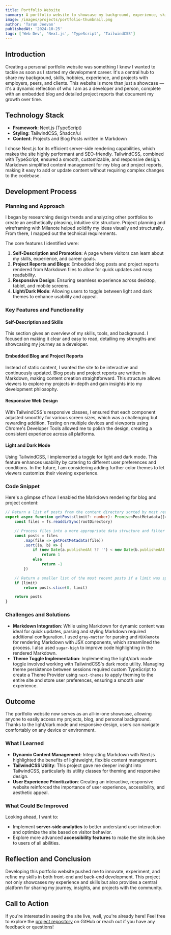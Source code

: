 ```yaml
---
title: Portfolio Website
summary: A portfolio website to showcase my background, experience, skills, and more to employers, peers, clients, and just about anyone interested in a talented developer.
image: /images/projects/portfolio-thumbnail.png
author: 'Tarun Jeevan'
publishedAt: '2024-10-25'
tags: ['Web Dev', 'Next.js', 'TypeScript', 'TailwindCSS']
---
```


## **Introduction**
Creating a personal portfolio website was something I knew I wanted to tackle as soon as I started my development career. It&apos;s a central hub to share my background, skills, hobbies, experience, and projects with employers, peers, and clients. This website is more than just a showcase — it&apos;s a dynamic reflection of who I am as a developer and person, complete with an embedded blog and detailed project reports that document my growth over time.

## **Technology Stack**
- **Framework**: Next.js (TypeScript)
- **Styling**: TailwindCSS, Shadcn/ui
- **Content**: Projects and Blog Posts written in Markdown

I chose Next.js for its efficient server-side rendering capabilities, which makes the site highly performant and SEO-friendly. TailwindCSS, combined with TypeScript, ensured a smooth, customizable, and responsive design. Markdown simplified content management for my blog and project reports, making it easy to add or update content without requiring complex changes to the codebase.

## **Development Process**
### **Planning and Approach**
I began by researching design trends and analyzing other portfolios to create an aesthetically pleasing, intuitive site structure. Project planning and wireframing with Milanote helped solidify my ideas visually and structurally. From there, I mapped out the technical requirements.

The core features I identified were: 
1. **Self-Description and Promotion**: A page where visitors can learn about my skills, experience, and career goals.
2. **Project Reports and Blogs**: Embedded blog posts and project reports rendered from Markdown files to allow for quick updates and easy readability.
3. **Responsive Design**: Ensuring seamless experience across desktop, tablet, and mobile screens.
4. **Light/Dark Mode**: Allowing users to toggle between light and dark themes to enhance usability and appeal.

### **Key Features and Functionality**
#### **Self-Description and Skills**
This section gives an overview of my skills, tools, and background. I focused on making it clear and easy to read, detailing my strengths and showcasing my journey as a developer.

#### **Embedded Blog and Project Reports**
Instead of static content, I wanted the site to be interactive and continuously updated. Blog posts and project reports are written in Markdown, making content creation straightforward. This structure allows viewers to explore my projects in-depth and gain insights into my development philosophy.

#### **Responsive Web Design**
With TailwindCSS&apos;s responsive classes, I ensured that each component adjusted smoothly for various screen sizes, which was a challenging but rewarding addition. Testing on multiple devices and viewports using Chrome&apos;s Developer Tools allowed me to polish the design, creating a consistent experience across all platforms.

#### **Light and Dark Mode**
Using TailwindCSS, I implemented a toggle for light and dark mode. This feature enhances usability by catering to different user preferences and conditions. In the future, I am considering adding further color themes to let viewers customize their viewing experience.

### **Code Snippet**
Here&apos;s a glimpse of how I enabled the Markdown rendering for blog and project content:

```TypeScript
// Return a list of posts from the content directory sorted by most recent, with the option to limit the number of posts
export async function getPosts(limit?: number): Promise<PostMetadata[]> {
    const files = fs.readdirSync(rootDirectory)

    // Process files into a more appropriate data structure and filter by date
    const posts = files
        .map(file => getPostMetadata(file))
        .sort((a, b) => {
            if (new Date(a.publishedAt ?? '') < new Date(b.publishedAt ?? ''))
                return 1
            else
                return -1
        })

    // Return a smaller list of the most recent posts if a limit was specified
    if (limit)
        return posts.slice(0, limit)

    return posts
}
```

### **Challenges and Solutions**
- **Markdown Integration**: While using Markdown for dynamic content was ideal for quick updates, parsing and styling Markdown required additional configuration. I used `gray-matter` for parsing and `MDXRemote` for rendering Markdown with JSX components, which streamlined the process. I also used `sugar-high` to improve code highlighting in the rendered Markdown.
- **Theme Toggle Implementation**: Implementing the light/dark mode toggle involved working with TailwindCSS&apos;s dark mode utility. Managing theme persistence between sessions required custom TypeScript to create a Theme Provider using `next-themes` to apply theming to the entire site and store user preferences, ensuring a smooth user experience.

## **Outcome**
The portfolio website now serves as an all-in-one showcase, allowing anyone to easily access my projects, blog, and personal background. Thanks to the light/dark mode and responsive design, users can navigate comfortably on any device or environment.

### **What I Learned**
- **Dynamic Content Management**: Integrating Markdown with Next.js highlighted the benefits of lightweight, flexible content management.
- **TailwindCSS Utility**: This project gave me deeper insight into TailwindCSS, particularly its utility classes for theming and responsive design.
- **User Experience Prioritization**: Creating an interactive, responsive website reinforced the importance of user experience, accessibility, and aesthetic appeal.

### **What Could Be Improved**
Looking ahead, I want to:
- Implement **server-side analytics** to better understand user interaction and optimize the site based on visitor behavior.
- Explore more advanced **accessibility features** to make the site inclusive to users of all abilities.

## **Reflection and Conclusion**
Developing this portfolio website pushed me to innovate, experiment, and refine my skills in both front-end and back-end development. This project not only showcases my experience and skills but also provides a central platform for sharing my journey, insights, and projects with the community.

## **Call to Action**
If you&apos;re interested in seeing the site live, well, you&apos;re already here! Feel free to explore the [project repository](https://github.com/tarunJeevan/portfolio) on GitHub or reach out if you have any feedback or questions!